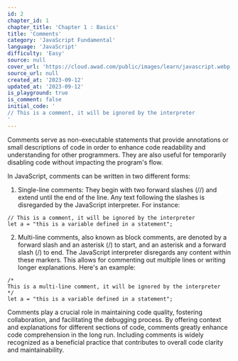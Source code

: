 ```yaml
---
id: 2
chapter_id: 1
chapter_title: 'Chapter 1 : Basics'
title: 'Comments'
category: 'JavaScript Fundamental'
language: 'JavaScript'
difficulty: 'Easy'
source: null
cover_url: 'https://cloud.awad.com/public/images/learn/javascript.webp'
source_url: null
created_at: '2023-09-12'
updated_at: '2023-09-12'
is_playground: true
is_comment: false
initial_code: '
// This is a comment, it will be ignored by the interpreter
'
---
```


Comments serve as non-executable statements that provide annotations or small descriptions of code in order to enhance code readability and understanding for other programmers. They are also useful for temporarily disabling code without impacting the program's flow.

In JavaScript, comments can be written in two different forms:

1. Single-line comments: They begin with two forward slashes (//) and extend until the end of the line. Any text following the slashes is disregarded by the JavaScript interpreter. For instance:

```
// This is a comment, it will be ignored by the interpreter
let a = "this is a variable defined in a statement";
```

2. Multi-line comments, also known as block comments, are denoted by a forward slash and an asterisk (/) to start, and an asterisk and a forward slash (/) to end. The JavaScript interpreter disregards any content within these markers. This allows for commenting out multiple lines or writing longer explanations. Here's an example:

```
/*
This is a multi-line comment, it will be ignored by the interpreter
*/
let a = "this is a variable defined in a statement";
```

Comments play a crucial role in maintaining code quality, fostering collaboration, and facilitating the debugging process. By offering context and explanations for different sections of code, comments greatly enhance code comprehension in the long run. Including comments is widely recognized as a beneficial practice that contributes to overall code clarity and maintainability.
